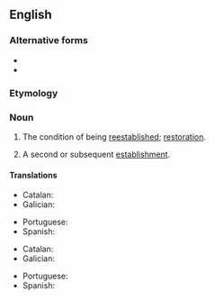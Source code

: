 {{also|reëstablishment}}

==English==

===Alternative forms===
* {{l|en|re-establishment}}
* {{l|en|reëstablishment}}

===Etymology===
{{prefix|en|re|establishment}}

===Noun===
{{en-noun|~}}

# {{lb|en|uncountable}} The condition of being [[reestablish]]ed; [[restoration]].
# {{lb|en|countable}} A second or subsequent [[establishment]].

====Translations====
{{trans-top|the condition of being reestablished}}
* Catalan: {{t|ca|restabliment|m}}
* Galician: {{t+|gl|restablecemento|m}}
{{trans-mid}}
* Portuguese: {{t|pt|restabelecimento|m}}
* Spanish: {{t|es|restablecimiento|m}}
{{trans-bottom}}

{{trans-top|a subsequent establishment}}
* Catalan: {{t|ca|restabliment|m}}
* Galician: {{t+|gl|restablecemento|m}}
{{trans-mid}}
* Portuguese: {{t|pt|restabelecimento|m}}
* Spanish: {{t|es|restablecimiento|m}}
{{trans-bottom}}